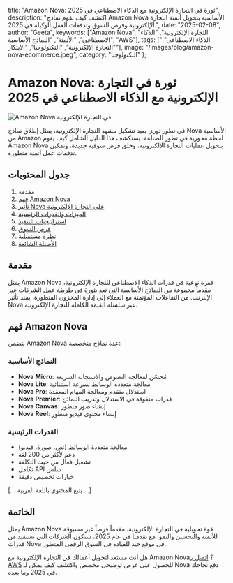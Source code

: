   title: "Amazon Nova: ثورة في التجارة الإلكترونية مع الذكاء الاصطناعي في 2025",
  description: "اكتشف كيف تقوم نماذج Amazon Nova الأساسية بتحويل أتمتة التجارة الإلكترونية وفرص السوق وتدفقات العمل الوكيلة في 2025.",
  date: "2025-02-08",
  author: "Geeta",
  keywords: ["Amazon Nova", "التجارة الإلكترونية", "الذكاء الاصطناعي", "الأتمتة", "النماذج الأساسية", "AWS"],
  tags: ["الذكاء الاصطناعي", "التجارة الإلكترونية", "التكنولوجيا", "الابتكار"],
  image: "/images/blog/amazon-nova-ecommerce.jpeg",
  category: "التكنولوجيا"
};

# Amazon Nova: ثورة في التجارة الإلكترونية مع الذكاء الاصطناعي في 2025

![Amazon Nova في التجارة الإلكترونية](/images/blog/amazon-nova-ecommerce.jpeg)

في تطور ثوري يعيد تشكيل مشهد التجارة الإلكترونية، يمثل إطلاق نماذج Nova الأساسية من Amazon لحظة محورية في تطور الصناعة. يستكشف هذا الدليل الشامل كيف يقوم Amazon Nova بتحويل عمليات التجارة الإلكترونية، وخلق فرص سوقية جديدة، وتمكين تدفقات عمل أتمتة متطورة.

## جدول المحتويات

1. مقدمة
2. [فهم Amazon Nova](#فهم-nova)
3. [تأثير Nova على التجارة الإلكترونية](#تأثير-على-التجارة)
4. [الميزات والقدرات الرئيسية](#الميزات-الرئيسية)
5. [استراتيجيات التنفيذ](#استراتيجيات-التنفيذ)
6. [فرص السوق](#فرص-السوق)
7. [نظرة مستقبلية](#نظرة-مستقبلية)
8. [الأسئلة الشائعة](#الأسئلة-الشائعة)

## مقدمة

يمثل Amazon Nova قفزة نوعية في قدرات الذكاء الاصطناعي للتجارة الإلكترونية، مقدماً مجموعة من النماذج الأساسية التي تعد بثورة في طريقة عمل الشركات عبر الإنترنت. من التفاعلات المؤتمتة مع العملاء إلى إدارة المخزون المتطورة، يمتد تأثير Nova عبر سلسلة القيمة الكاملة للتجارة الإلكترونية.

## فهم Amazon Nova

يتضمن Amazon Nova عدة نماذج متخصصة:

### النماذج الأساسية
- **Nova Micro**: مُحسّن لمعالجة النصوص والاستجابة السريعة
- **Nova Lite**: معالجة متعددة الوسائط بسرعة استثنائية
- **Nova Pro**: استدلال متقدم ومعالجة المهام المعقدة
- **Nova Premier**: قدرات متفوقة في الاستدلال وتدريب النماذج
- **Nova Canvas**: إنشاء صور متطور
- **Nova Reel**: إنشاء محتوى فيديو متطور

### القدرات الرئيسية
- معالجة متعددة الوسائط (نص، صورة، فيديو)
- دعم لأكثر من 200 لغة
- تشغيل فعال من حيث التكلفة
- تكامل API سلس
- خيارات تخصيص دقيقة

[... يتبع المحتوى باللغة العربية ...]

## الخاتمة

يمثل Amazon Nova قوة تحويلية في التجارة الإلكترونية، مقدماً فرصاً غير مسبوقة للأتمتة والتحسين والنمو. مع تقدمنا في عام 2025، ستكون الشركات التي تستفيد من قدرات Nova في موقع جيد للقيادة في السوق الرقمي المتطور.

هل أنت مستعد لتحويل أعمالك في التجارة الإلكترونية مع Amazon Nova؟ [اتصل بـ AWS](https://aws.amazon.com/contact-us/) للحصول على عرض توضيحي مخصص واكتشف كيف يمكن لـ Nova دفع نجاحك في 2025 وما بعده. 